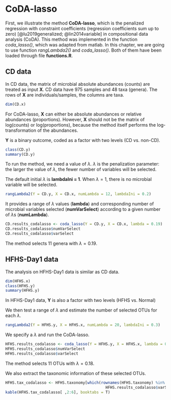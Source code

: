 # CoDA-lasso {#coda}

First, we illustrate the method **CoDA-lasso**, which is the penalized regression with constraint coefficients (regression coefficients sum up to zero) [@lu2019generalized; @lin2014variable] in compositional data analysis (CoDA). This method was implemented in the function *coda_lasso()*, which was adapted from matlab. In this chapter, we are going to use function *rangLambda2()* and *coda_lasso()*. Both of them have been loaded through file **functions.R**.

## CD data

In CD data, the matrix of microbial absolute abundances (counts) are treated as input **X**. CD data have 975 samples and 48 taxa (genera). The rows of **X** are individuals/samples, the columns are taxa. 

```r
dim(CD.x)
```

For CoDA-lasso, **X** can either be absolute abundances or relative abundances (proportions). However, **X** should not be the matrix of log(counts) or log(proportions), because the method itself performs the log-transformation of the abundances.

**Y** is a binary outcome, coded as a factor with two levels (CD vs. non-CD).

```r
class(CD.y)
summary(CD.y)
```

To run the method, we need a value of $\lambda$. $\lambda$ is the penalization parameter: the larger the value of $\lambda$, the fewer number of variables will be selected.

The default initial $\lambda$ is **lambdaIni = 1**. When $\lambda = 1$, there is no microbial variable will be selected.

```r
rangLambda2(Y = CD.y, X = CD.x, numLambda = 12, lambdaIni = 0.2)
```

It provides a range of $\lambda$ values (**lambda**) and corresponding number of microbial variables selected (**numVarSelect**) according to a given number of $\lambda$s (**numLambda**).   


```r
CD.results_codalasso <- coda_lasso(Y = CD.y, X = CD.x, lambda = 0.19)
CD.results_codalasso$numVarSelect
CD.results_codalasso$varSelect
```

The method selects 11 genera with $\lambda = 0.19$.

## HFHS-Day1 data

The analysis on HFHS-Day1 data is similar as CD data.

```r
dim(HFHS.x)
class(HFHS.y)
summary(HFHS.y)
```

In HFHS-Day1 data, **Y** is also a factor with two levels (HFHS vs. Normal)

We then test a range of $\lambda$ and estimate the number of selected OTUs for each $\lambda$.

```r
rangLambda2(Y = HFHS.y, X = HFHS.x, numLambda = 20, lambdaIni = 0.3)
```

We specify a $\lambda$ and run the CoDA-lasso.

```r
HFHS.results_codalasso <- coda_lasso(Y = HFHS.y, X = HFHS.x, lambda = 0.18) 
HFHS.results_codalasso$numVarSelect
HFHS.results_codalasso$varSelect
```

The method selects 11 OTUs with $\lambda = 0.18$.

We also extract the taxonomic information of these selected OTUs.

```r
HFHS.tax_codalasso <- HFHS.taxonomy[which(rownames(HFHS.taxonomy) %in% 
                                            HFHS.results_codalasso$varSelect), ]
kable(HFHS.tax_codalasso[ ,2:6], booktabs = T)
```
